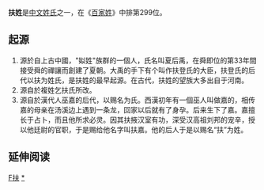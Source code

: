 {{姓氏
|姓氏=扶
|拼音=Fú
|中国大陆=Fu
|台湾=Fu
|香港=Foo
|澳门=Fu
|新加坡=
|马来西亚=
|越南=Phù
|韩国=
|反切=
|同音字=
|堂号=
|郡望=[[京兆郡|京兆郡]]
}}

'''扶姓'''是[[中文姓氏|中文姓氏]]之一，在《[[百家姓|百家姓]]》中排第299位。


==起源==
#源於自上古中國，"姒姓"族群的一個人，氏名叫夏后禹，在舜即位的第33年間接受舜的禪讓而創建了夏朝。大禹的手下有个叫作扶登氏的大臣，扶登氏的后代以扶为姓氏，是扶姓的最早起源。在古代，扶姓的望族大多出自于河南。
#源自於複姓乞扶氏所改。
#源自於漢代人巫嘉的后代，以赐名为氏。西漢初年有一個巫人叫做嘉的，相传嘉的母亲在汤溪边上遇到一条龙，回家以后就有了身孕。后来生下了嘉。嘉擅长于占卜，而且他所求必灵。因其扶掖汉室有功，深受汉高祖刘邦的宠辛，授以他廷尉的官职，于是赐给他名字叫扶嘉。他的后人于是以赐名“扶”为姓。


== 延伸阅读 ==
{{Wikisource further reading}}

[[Category:漢姓|F扶]]
[[Category:扶姓|*]]